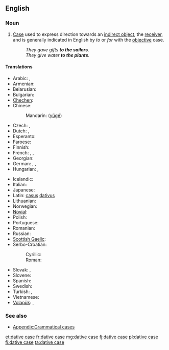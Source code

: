 ==English==
{{wikipedia}}

===Noun===
{{en-noun|head=[[dative]] [[case]]}}

# {{grammar}} [[case|Case]] used to express direction towards an [[indirect object]], the [[receiver]], and is generally indicated in English by ''to'' or ''for'' with the [[objective]] case.
#: ''They gave gifts '''to the sailors'''.''
#: ''They give water '''to the plants'''.''

====Translations====
{{trans-top|case used to express direction towards an indirect object}}
* Arabic: {{t-|ar|حالة المفعول له|alt=حَالةُ المَفْعُولُ لَهُ|tr=ħáltu l-mafʕūlu láhu|f}}, {{t-|ar|حالة من حالات النصب|alt=حَالَة مِنْ حَالاَتُ النُّصْب|tr=ħāla min al-ħalātu n-núṣb|f}}
* Armenian: {{t-|hy|տրական հոլով|tr=trakan holov}}
* Belarusian: {{t-|be|давальны склон|tr=davál’ny sklon|m}}
* Bulgarian: {{t-|bg|дателен падеж|tr=dátelen padéž|m}}
* [[Chechen]]: {{tø|ce|лург дожар}}
* Chinese:
*: Mandarin: {{zh-ts|與格|与格}} ([[yǔgé]])
* Czech: {{t+|cs|dativ|m}}, {{t-|cs|třetí pád|m}}
* Dutch: {{t+|nl|datief|m}}, {{t+|nl|derde naamval|m}}
* Esperanto: {{t+|eo|dativo|xs=Esperanto}}
* Faroese: {{t+|fo|hvørjumfall|n}}
* Finnish: {{t+|fi|datiivi}}
* French: {{t+|fr|datif|m}}, {{t+|fr|complément d'objet indirect|m}}, {{t-|fr|C.O.I.|m}}
* Georgian: {{t+|ka|მიცემითი ბრუნვა|sc=Geor|tr=mic'emit'i brunva}}
* German: {{t+|de|Dativ|m}}, {{t+|de|Wemfall|m}}, {{t-|de|dritter Fall|m}}
* Hungarian: {{t-|hu|részes eset}}, {{t-|hu|részeshatározó eset}}
{{trans-mid}}
* Icelandic: {{t+|is|þágufall|n}}
* Italian: {{t-|it|caso dativo|m}}
* Japanese: {{t+|ja|与格|tr=よかく, yokaku}}
* Latin: [[casus]] [[dativus]] {{m}}
* Lithuanian: {{t+|lt|naudininkas|m|xs=Lithuanian}}
* Norwegian: {{t-|no|dativ|m}}
* [[Novial]]: {{tø|nov|dative}}
* Polish: {{t+|pl|celownik|m}}
* Portuguese: {{t-|pt|caso dativo|m}}
* Romanian: {{t-|ro|cazul dativ|m}}
* Russian: {{t+|ru|дательный падеж|m|tr=dátel’nyj padéž}}
* [[Scottish Gaelic]]: {{t-|gd|tuiseal tabhartach|m|xs=Scottish Gaelic}}
* Serbo-Croatian:
*: Cyrillic: {{t-|sh|датив|m}}
*: Roman: {{t-|sh|dativ|m}}
* Slovak: {{t-|sk|tretí pád|m}}, {{t+|sk|datív|m}}
* Slovene: {{t+|sl|dajalnik|m}}
* Spanish: {{t-|es|caso dativo|m}}
* Swedish: {{t+|sv|dativ}}
* Turkish: {{t-|tr|-e hali|alt=-e hâli}}, {{t+|tr|datif}}
* Vietnamese: {{t-|vi|dữ cách}}
* [[Volapük]]: {{t-|vo|kimefal}}, {{t+|vo|datif}}
{{trans-bottom}}

===See also===
* [[Appendix:Grammatical cases]]

[[et:dative case]]
[[fr:dative case]]
[[mg:dative case]]
[[fj:dative case]]
[[pl:dative case]]
[[fi:dative case]]
[[ta:dative case]]